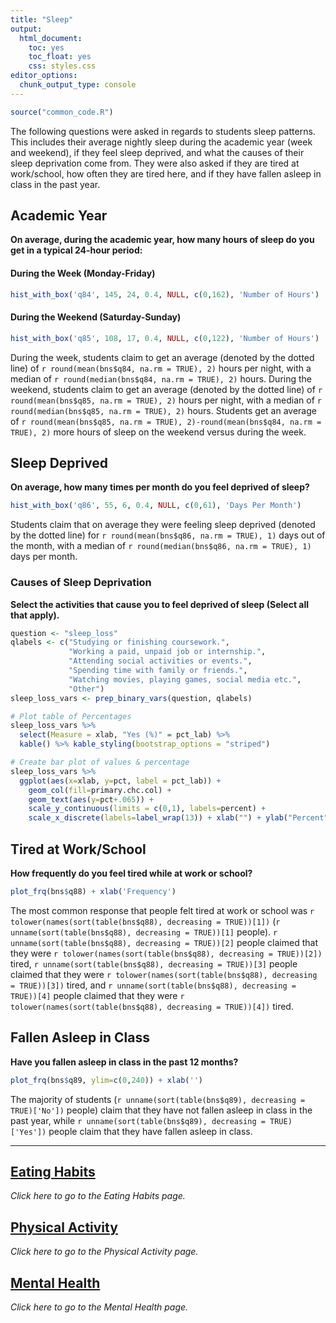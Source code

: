 ```yaml
---
title: "Sleep"
output: 
  html_document: 
    toc: yes
    toc_float: yes
    css: styles.css
editor_options: 
  chunk_output_type: console
---
```


```r
source("common_code.R")
```

The following questions were asked in regards to students sleep patterns. This includes their average nightly sleep during the academic year (week and weekend), if they feel sleep deprived, and what the causes of their sleep deprivation come from. They were also asked if they are tired at work/school, how often they are tired here, and if they have fallen asleep in class in the past year. 

## Academic Year
**On average, during the academic year, how many hours of sleep do you get in a typical 24-hour period:**

#### During the Week (Monday-Friday)
```r
hist_with_box('q84', 145, 24, 0.4, NULL, c(0,162), 'Number of Hours')
```

#### During the Weekend (Saturday-Sunday)
```r
hist_with_box('q85', 108, 17, 0.4, NULL, c(0,122), 'Number of Hours')
```
During the week, students claim to get an average (denoted by the dotted line) of `r round(mean(bns$q84, na.rm = TRUE), 2)` hours per night, with a median of `r round(median(bns$q84, na.rm = TRUE), 2)` hours. During the weekend, students claim to get an average (denoted by the dotted line) of `r round(mean(bns$q85, na.rm = TRUE), 2)` hours per night, with a median of `r round(median(bns$q85, na.rm = TRUE), 2)` hours. Students get an average of `r round(mean(bns$q85, na.rm = TRUE), 2)-round(mean(bns$q84, na.rm = TRUE), 2)` more hours of sleep on the weekend versus during the week.

## Sleep Deprived
**On average, how many times per month do you feel deprived of sleep?**
```r
hist_with_box('q86', 55, 6, 0.4, NULL, c(0,61), 'Days Per Month')
```
Students claim that on average they were feeling sleep deprived (denoted by the dotted line) for `r round(mean(bns$q86, na.rm = TRUE), 1)` days out of the month, with a median of `r round(median(bns$q86, na.rm = TRUE), 1)` days per month. 

### Causes of Sleep Deprivation
**Select the activities that cause you to feel deprived of sleep (Select all that apply).**
```r
question <- "sleep_loss"
qlabels <- c("Studying or finishing coursework.",
             "Working a paid, unpaid job or internship.",
             "Attending social activities or events.",
             "Spending time with family or friends.",
             "Watching movies, playing games, social media etc.",
             "Other")
sleep_loss_vars <- prep_binary_vars(question, qlabels)

# Plot table of Percentages
sleep_loss_vars %>% 
  select(Measure = xlab, "Yes (%)" = pct_lab) %>% 
  kable() %>% kable_styling(bootstrap_options = "striped")

# Create bar plot of values & percentage 
sleep_loss_vars %>% 
  ggplot(aes(x=xlab, y=pct, label = pct_lab)) + 
    geom_col(fill=primary.chc.col) + 
    geom_text(aes(y=pct+.065)) +
    scale_y_continuous(limits = c(0,1), labels=percent) + 
    scale_x_discrete(labels=label_wrap(13)) + xlab("") + ylab("Percent")
```

## Tired at Work/School
**How frequently do you feel tired while at work or school?**
```r
plot_frq(bns$q88) + xlab('Frequency')
```
The most common response that people felt tired at work or school was `r tolower(names(sort(table(bns$q88), decreasing = TRUE))[1])` (`r unname(sort(table(bns$q88), decreasing = TRUE))[1]` people). `r unname(sort(table(bns$q88), decreasing = TRUE))[2]` people claimed that they were `r tolower(names(sort(table(bns$q88), decreasing = TRUE))[2])` tired, `r unname(sort(table(bns$q88), decreasing = TRUE))[3]` people claimed that they were `r tolower(names(sort(table(bns$q88), decreasing = TRUE))[3])` tired, and `r unname(sort(table(bns$q88), decreasing = TRUE))[4]` people claimed that they were `r tolower(names(sort(table(bns$q88), decreasing = TRUE))[4])` tired.

## Fallen Asleep in Class
**Have you fallen asleep in class in the past 12 months?**
```r
plot_frq(bns$q89, ylim=c(0,240)) + xlab('')
```
The majority of students (`r unname(sort(table(bns$q89), decreasing = TRUE)['No'])` people) claim that they have not fallen asleep in class in the past year, while `r unname(sort(table(bns$q89), decreasing = TRUE)['Yes'])` people claim that they have fallen asleep in class.


---

## [Eating Habits](Eating_Habits.html)
*Click here to go to the Eating Habits page.*

## [Physical Activity](Physical_Activity.html)
*Click here to go to the Physical Activity page.*

## [Mental Health](Mental_Health.html)
*Click here to go to the Mental Health page.*
